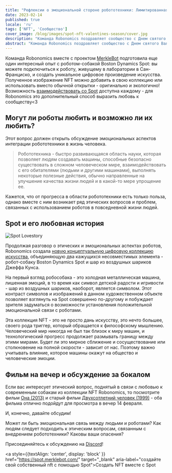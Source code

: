 ```yaml
---
title: "Рефлексии о эмоциональной стороне робототехники: Лимитированная коллекция NFT ко Дню святого Валентина"
date: 2023-02-14
published: true
locale: 'ru'
tags: ['NFT', 'Сообщество']
cover_image: /blog/images/spot-nft-valentines-season/cover.jpg
description: "Команда Robonomics поздравляет сообщество с Днем святого Валентина! Сегодня у нас есть еще одна причина говорить о наших чувствах, выражать любовь и благодарность, дарить что-то сладкое и приятное нашему возлюбленному, другу - кому бы то ни было, кого желает наше сердце."
abstract: "Команда Robonomics поздравляет сообщество с Днем святого Валентина! Сегодня у нас есть еще одна причина говорить о наших чувствах, выражать любовь и благодарность, дарить что-то сладкое и приятное нашему возлюбленному, другу - кому бы то ни было, кого желает наше сердце."
---
```


Команда Robonomics вместе с проектом [MerkleBot](https://merklebot.com/) подготовила еще один интересный опыт с роботом-собакой Boston Dynamics Spot: вы можете подключиться к роботу, живущему в лаборатории в Сан-Франциско, и создать уникальное цифровое произведение искусства. Полученное изображение NFT можно добавить в свою коллекцию или использовать вместо обычной открытки - оригинально и экологично! Возможность [взаимодействовать со Spot](https://spot.merklebot.com/) доступна каждому - для Robonomics это дополнительный способ выразить любовь к сообществу\<3

## Могут ли роботы любить и возможно ли их любить?

Этот вопрос должен открыть обсуждение эмоциональных аспектов интеграции робототехники в жизнь человека.

> Робототехника - быстро развивающаяся область науки, которая позволяет людям создавать машины, способные безопасно существовать в сложном человеческом мире, взаимодействовать с его обитателями (людьми и другими машинами), выполнять некоторые полезные действия, обычно направленные на улучшение качества жизни людей и в какой-то мере упрощение ее.

Кажется, что от прогресса в области робототехники есть только польза, однако вместе с ним возникает ряд этических вопросов и проблем, связанных с использованием роботов в повседневной жизни людей.

## Spot и его любовная история

![Spot Lovestory](/blog/images/spot-nft-valentines-season/spot_lovestory.png)

Продолжая разговор о этических и эмоциональных аспектах роботов, Robonomics создала [новую концептуальную цифровую коллекцию искусства](https://singular.app/collectibles/kusama/b437f70371c8622e02-MBVD-2023/16627505-b437f70371c8622e02-MBVD-2023-MBVD-2023-00000006), объединяющую два кажущихся несовместимых элемента - робот-собаку Boston Dynamics Spot и шар из воздушных шариков Джеффа Кунса.

На первый взгляд робособака - это холодная металлическая машина, лишенная эмоций, в то время как символ детской радости и игривости - шар из воздушных шариков, наоборот, является символом. Этот контраст символов и изображений в данном художественном объекте позволяет взглянуть на Spot совершенно по-другому и побуждает зрителя задуматься о возможности установления положительной эмоциональной связи с роботами.

Эта коллекция NFT - это не просто дань искусству, это нечто большее, своего рода триггер, который обращается к философскому мышлению. Человеческий мир никогда не был так близок к миру машин, и технологический прогресс продолжает размывать границу между этими мирами. Будет ли это мирное сближение и сосуществование или столкновение на полной скорости - зависит от нас. Поэтому важно учитывать влияние, которое машины окажут на общество и человеческие эмоции.

## Фильм на вечер и обсуждение за бокалом

Если вас интересует этический вопрос, поднятый в связи с любовью к современным собакам из коллекции NFT Robonomics, то посмотрите фильм [Она (2013)](https://www.imdb.com/title/tt1798709/) и старый фильм [Двухсотлетний человек (1999)](https://www.imdb.com/title/tt0182789/) - оба фильма отлично подойдут для просмотра в вечер 14 февраля.

И, конечно, давайте обсудим!

Может ли быть эмоциональная связь между людьми и роботами? Как людям следует подходить к этическим вопросам, связанным с внедрением робототехники? Каковы ваши опасения?

Присоединяйтесь к обсуждению на [Discord](https://discord.gg/dyFgwHfCN7)!

<a style={{textAlign: 'center', display: 'block' }} href="https://spot.merklebot.com/" target="_blank" aria-label="создайте свой собственный nft с помощью Spot">Создать NFT вместе с Spot</a>